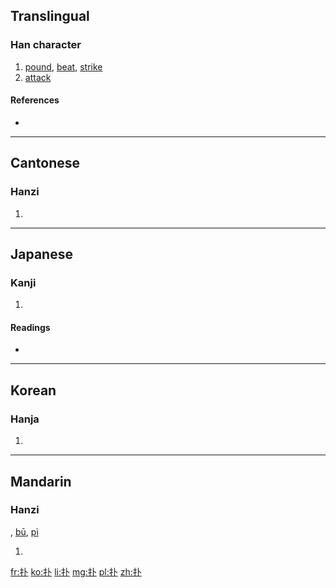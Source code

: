 {{also|撲}}
==Translingual==

===Han character===
{{Han char|rn=64|rad=手|as=02|sn=5|four=4300<sub>0</sub>|canj=手卜 (QY)}}

# [[pound]], [[beat]], [[strike]]
# [[attack]]

====References====
* {{Han ref|kx=0417.100|dkj=11779|dj=0763.110|hdz=31827.020|uh=6251|ud=25169|bh=A5B7|bd=42423}}

----

==Cantonese==

===Hanzi===
{{yue-hanzi|jyut=|y=pok3|tra=撲}}

# {{defn|Cantonese|sort=手02}}

----

==Japanese==

===Kanji===
{{ja-kanji|grade=|rs=手02}}

# {{defn|Japanese|sort=手02}}

====Readings====
* {{ja-readings|on=[[ほく]] (hoku), [[はく]] (haku), [[ほう]] (hō), [[ふ]] (fu)|kun=[[かるくうつ]] (karukuutsu), [[むちうつ]] (muchiutsu)}}

----

==Korean==

===Hanja===
{{ko-hanja|hangeul=복|eumhun=|rv=bok|mr=pok|y=pok}}

# {{defn|Korean|sort=手02}}

----

==Mandarin==

===Hanzi===
{{cmn-hanzi|tra=撲|pin=[[pū]] ([[pu1]])|wg=pu<sup>1</sup>}}, [[bū]], [[pì]]
#{{defn|Mandarin|sort=手02}}

[[fr:扑]]
[[ko:扑]]
[[li:扑]]
[[mg:扑]]
[[pl:扑]]
[[zh:扑]]
